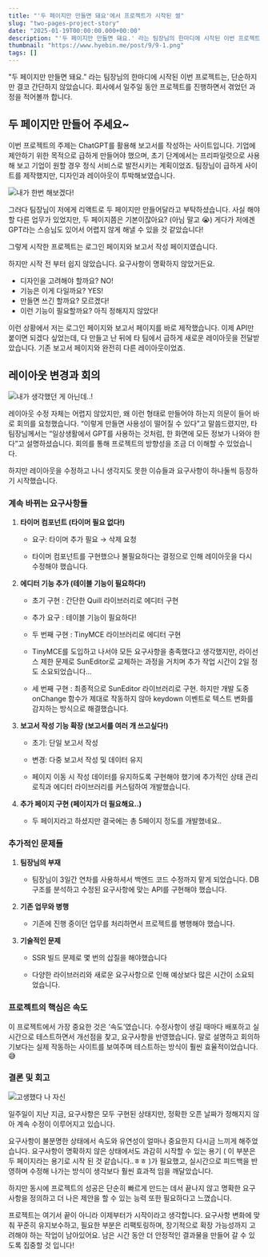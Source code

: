 ```yaml
---
title: "'두 페이지만 만들면 돼요'에서 프로젝트가 시작된 썰"
slug: "two-pages-project-story"
date: "2025-01-19T00:00:00.000+00:00"
description: "'두 페이지만 만들면 돼요.' 라는 팀장님의 한마디에 시작된 이번 프로젝트는, 단순하지만 결코 간단하지 않았습니다. 회사에서 일주일 동안 프로젝트를 진행하면서 겪었던 과정을 적어볼까 합니다."
thumbnail: "https://www.hyebin.me/post/9/9-1.png"
tags: []
---
```


"두 페이지만 만들면 돼요.” 라는 팀장님의 한마디에 시작된 이번 프로젝트는, 단순하지만 결코 간단하지 않았습니다. 회사에서 일주일 동안 프로젝트를 진행하면서 겪었던 과정을 적어볼까 합니다.

## 두 페이지만 만들어 주세요~

이번 프로젝트의 주제는 ChatGPT를 활용해 보고서를 작성하는 사이트입니다. 기업에 제안하기 위한 목적으로 급하게 만들어야 했으며, 초기 단계에서는 프리파일럿으로 사용해 보고 기업이 원할 경우 정식 서비스로 발전시키는 계획이었죠. 팀장님이 급하게 사이트를 제작했지만, 디자인과 레이아웃이 투박해보였습니다.

![내가 한번 해보겠다!](/post/9/9-1.png)

그러다 팀장님이 저에게 리액트로 두 페이지만 만들어달라고 부탁하셨습니다. 사실 해야 할 다른 업무가 있었지만, 두 페이지쯤은 기본이잖아요? (아님 말고 😭) 게다가 저에겐 GPT라는 스승님도 있어서 어렵지 않게 해낼 수 있을 것 같았습니다!

그렇게 시작한 프로젝트는 로그인 페이지와 보고서 작성 페이지였습니다.

하지만 시작 전 부터 쉽지 않았습니다. 요구사항이 명확하지 않았거든요.

- 디자인을 고려해야 할까요? NO!
- 기능은 이게 다일까요? YES!
- 만들면 쓰긴 할까요? 모르겠다!
- 이런 기능이 필요할까요? 아직 정해지지 않았다!

이런 상황에서 저는 로그인 페이지와 보고서 페이지를 바로 제작했습니다. 이제 API만 붙이면 되겠다 싶었는데, 다 만들고 난 뒤에 타 팀에서 급하게 새로운 레이아웃을 전달받았습니다. 기존 보고서 페이지와 완전히 다른 레이아웃이었죠.

## 레이아웃 변경과 회의

![내가 생각했던 게 아닌데..!](/post/9/9-2.png)

레이아웃 수정 자체는 어렵지 않았지만, 왜 이런 형태로 만들어야 하는지 의문이 들어 바로 회의를 요청했습니다. “이렇게 만들면 사용성이 떨어질 수 있다”고 말씀드렸지만, 타 팀장님께서는 “일상생활에서 GPT를 사용하는 것처럼, 한 화면에 모든 정보가 나와야 한다”고 설명하셨습니다. 회의를 통해 프로젝트의 방향성을 조금 더 이해할 수 있었습니다.

하지만 레이아웃을 수정하고 나니 생각지도 못한 이슈들과 요구사항이 하나둘씩 등장하기 시작했습니다.

### 계속 바뀌는 요구사항들

1. **타이머 컴포넌트 (타이머 필요 없다!)**

   - 요구: 타이머 추가 필요 → 삭제 요청

   - 타이머 컴포넌트를 구현했으나 불필요하다는 결정으로 인해 레이아웃을 다시 수정해야 했습니다.

1. **에디터 기능 추가 (테이블 기능이 필요하다!)**

   - 초기 구현 : 간단한 Quill 라이브러리로 에디터 구현

   - 추가 요구 : 테이블 기능이 필요하다!

   - 두 번째 구현 : TinyMCE 라이브러리로 에디터 구현

   - TinyMCE를 도입하고 나서야 모든 요구사항을 충족했다고 생각했지만, 라이선스 제한 문제로 SunEditor로 교체하는 과정을 거치며 추가 작업 시간이 2일 정도 소요되었습니다…

   - 세 번째 구현 : 최종적으로 SunEditor 라이브러리로 구현. 하지만 개발 도중 onChange 함수가 제대로 작동하지 않아 keydown 이벤트로 텍스트 변화를 감지하는 방식으로 해결했습니다.

1. **보고서 작성 기능 확장 (보고서를 여러 개 쓰고싶다!)**

   - 초기: 단일 보고서 작성

   - 변경: 다중 보고서 작성 및 데이터 유지

   - 페이지 이동 시 작성 데이터를 유지하도록 구현해야 했기에 추가적인 상태 관리 로직과 에디터 라이브러리를 커스텀하여 개발했습니다.

1. **추가 페이지 구현 (페이지가 더 필요해요..)**

   - 두 페이지라고 하셨지만 결국에는 총 5페이지 정도를 개발했네요..

### 추가적인 문제들

1. **팀장님의 부재**

   - 팀장님이 3일간 연차를 사용하셔서 백엔드 코드 수정까지 맡게 되었습니다. DB 구조를 분석하고 수정된 요구사항에 맞는 API를 구현해야 했습니다.

1. **기존 업무와 병행**

   - 기존에 진행 중이던 업무를 처리하면서 프로젝트를 병행해야 했습니다.

1. **기술적인 문제**

   - SSR 빌드 문제로 몇 번의 삽질을 해야했습니다

   - 다양한 라이브러리와 새로운 요구사항으로 인해 예상보다 많은 시간이 소요되었습니다.

### **프로젝트의 핵심은 속도**

이 프로젝트에서 가장 중요한 것은 ‘속도’였습니다. 수정사항이 생길 때마다 배포하고 실시간으로 테스트하면서 개선점을 찾고, 요구사항을 반영했습니다. 말로 설명하고 회의하기보다는 실제 작동하는 사이트를 보여주며 테스트하는 방식이 훨씬 효율적이었습니다.😅

### 결론 및 회고

![고생했다 나 자신](/post/9/9-3.png)

일주일이 지난 지금, 요구사항은 모두 구현된 상태지만, 정확한 오픈 날짜가 정해지지 않아 계속 수정이 이루어지고 있습니다.

요구사항이 불분명한 상태에서 속도와 유연성이 얼마나 중요한지 다시금 느끼게 해주었습니다. 요구사항이 명확하지 않은 상태에서도 과감히 시작할 수 있는 용기 ( 이 부분은 두 페이지라는 용기로 시작 된 것 같습니다..ㅎㅎ )가 필요했고, 실시간으로 피드백을 반영하며 수정해 나가는 방식이 생각보다 훨씬 효과적 임을 깨달았습니다.

하지만 동시에 프로젝트의 성공은 단순히 빠르게 만드는 데서 끝나지 않고 명확한 요구사항을 정의하고 더 나은 제안을 할 수 있는 능력 또한 필요하다고 느꼈습니다.

프로젝트는 여기서 끝이 아니라 이제부터가 시작이라고 생각합니다. 요구사항 변화에 맞춰 꾸준히 유지보수하고, 필요한 부분은 리팩토링하며, 장기적으로 확장 가능성까지 고려해야 하는 작업이 남아있어요. 남은 시간 동안 더 안정적인 결과물을 만들어 갈 수 있도록 집중할 것 입니다!